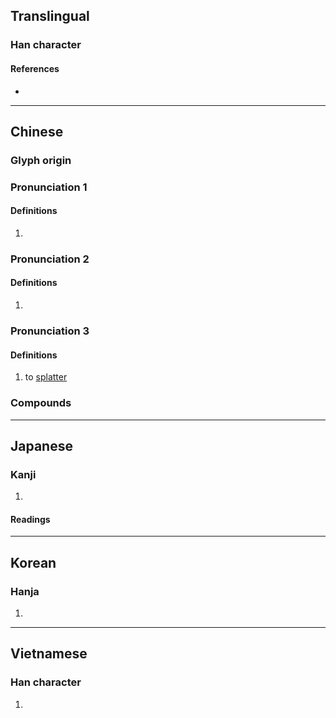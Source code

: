 {{character info}}
==Translingual==

===Han character===
{{Han char|rn=85|rad=水|as=12|sn=15|four=32122|canj=EGTH|ids=⿰氵彭}}

====References====
* {{Han ref|kx=0652.040|dkj=18332|dj=1062.070|hdz=31736.020|uh=6F8E|ud=28558|bh=BCEA|bd=48362}}

----

==Chinese==
{{zh-forms}}

===Glyph origin===
{{Han etym}}

<!--
{{zh-pron
|c=paang4,paang1
|mn=qz:phn̂g/xm,zz:phêng
|cat=
}}
-->
{{attention|yue}}{{attention|nan}}

===Pronunciation 1===
{{zh-pron
|m=pēng,péng,1nb=standard in Taiwan; literary in Mainland,2nb=standard in Mainland
|mc=2
|oc=1
|cat=
}}

====Definitions====
{{zh-hanzi}}

# {{zh-only|澎湃|3=澎濞|tr=-}}

===Pronunciation 2===
{{zh-pron
|m=péng
|mc=1
|oc=2
|cat=
}}

====Definitions====
{{zh-hanzi}}

# {{zh-alt-form|膨|[[expand]]|tr=-}}

===Pronunciation 3===
{{zh-pron
|m=pēng
|cat=
}}

====Definitions====
{{zh-hanzi}}

# to [[splatter]]

===Compounds===
{{zh-der|澎大海|澎湖列島|澎湖|奔騰澎湃|心潮澎湃|*澎湃|澎浪磯|浪濤澎湃|澎湖群島|洶涌澎湃|澎濞|洶湧澎湃}}

----

==Japanese==

===Kanji===
{{ja-kanji|grade=|rs=水12}}

# {{rfdef|ja|sort=水12}}

====Readings====
{{ja-readings
|goon=ひょう
|kanon=ほう
|kun=}}

----

==Korean==

===Hanja===
{{ko-hanja|hangeul=팽|eumhun=|rv=paeng|mr=p'aeng|y=phayng}}

# {{rfdef|ko|sort=水12}}

----

==Vietnamese==

===Han character===
{{vi-readings|reading=bành|rs=水12}}

# {{rfdef|vi|sort=水12}}